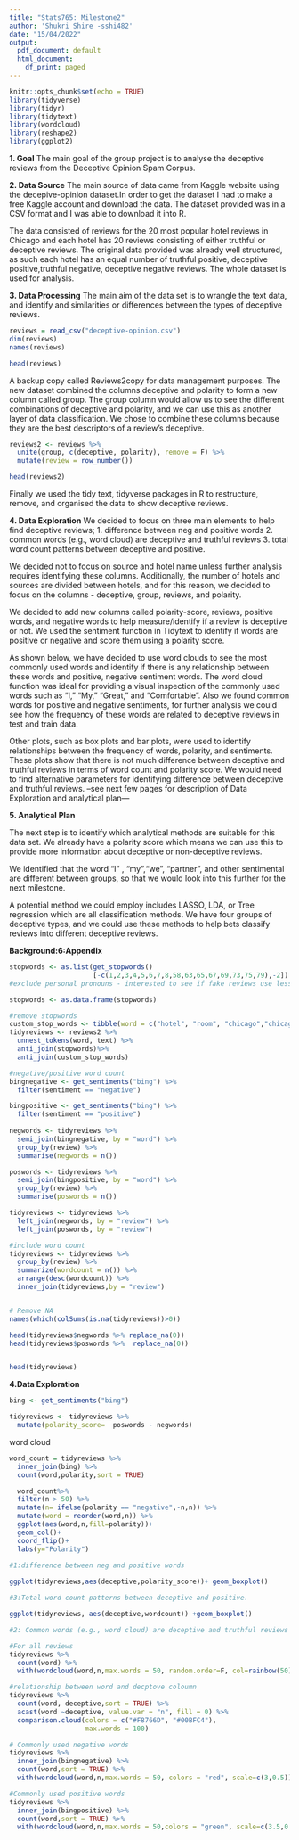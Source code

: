 ```yaml
---
title: "Stats765: Milestone2"
author: 'Shukri Shire -sshi482'
date: "15/04/2022"
output:
  pdf_document: default
  html_document:
    df_print: paged
---
```


```r
knitr::opts_chunk$set(echo = TRUE)
library(tidyverse)
library(tidyr)
library(tidytext)
library(wordcloud)
library(reshape2)
library(ggplot2)

```

$\textbf{1. Goal}$ 
The main goal of the group project is to analyse the deceptive reviews from the Deceptive Opinion Spam Corpus. 

$\textbf{2. Data Source}$ 
The main source of data came from Kaggle website using the decepive-opinion dataset.In order to get the dataset I had to make a free Kaggle account and download the data. The dataset provided was in a CSV format and I was able to download it into R. 

The data consisted of reviews for the 20 most popular hotel reviews in Chicago and each hotel has 20 reviews consisting of either truthful or deceptive reviews. The original data provided was already well structured, as such each hotel has an equal number of truthful positive, deceptive positive,truthful negative, deceptive negative reviews. The whole dataset is used for analysis. 

$\textbf{3. Data Processing}$
The main aim of the data set is to wrangle the text data, and identify and similarities or differences between the types of deceptive reviews. 

```r
reviews = read_csv("deceptive-opinion.csv")
dim(reviews)
names(reviews)
```

```r
head(reviews)
```

A backup copy called Reviews2copy for data management purposes. The new dataset combined the columns deceptive and polarity to form a new column called group. The group column would allow us to see the different combinations of deceptive and polarity, and we can use this as another layer of data classification. We chose to combine these columns because they are the best descriptors of a review's deceptive. 
```r
reviews2 <- reviews %>%
  unite(group, c(deceptive, polarity), remove = F) %>%
  mutate(review = row_number())

head(reviews2)
```

Finally we used the tidy text, tidyverse packages in R to restructure, remove, and organised the data to show deceptive reviews. 


$\textbf{4. Data Exploration}$
We decided to focus on three main elements to help find deceptive reviews;
1. difference between neg and positive words
2. common words (e.g., word cloud) are deceptive and truthful reviews
3. total word count patterns between deceptive and positive.

We decided not to focus on source and hotel name unless further analysis requires identifying these columns. Additionally, the number of hotels and sources are divided between hotels, and for this reason, we decided to focus on the columns - deceptive, group, reviews, and polarity. 

We decided to add new columns called polarity-score, reviews, positive words, and negative words to help measure/identify if a review is deceptive or not. We used the sentiment function in Tidytext to identify if words are positive or negative and score them using a polarity score. 


As shown below, we have decided to use word clouds to see the most commonly used words and identify if there is any relationship between these words and positive, negative sentiment words. The word cloud function was ideal for providing a visual inspection of the commonly used words such as "I," "My," "Great," and "Comfortable". Also we found common words for positive and negative sentiments, for further analysis we could see how the frequency of these words are related to deceptive reviews in test and train data.  

Other plots, such as box plots and bar plots, were used to identify relationships between the frequency of words, polarity, and sentiments. These plots show that there is not much difference between deceptive and truthful reviews in terms of word count and polarity score. We would need to find alternative parameters for identifying difference between deceptive and truthful reviews. 
--see next few pages for description of Data Exploration and analytical plan---


$\textbf{5. Analytical Plan}$ 

The next step is to identify which analytical methods are suitable for this data set. We already have a polarity score which means we can use this to provide more information about deceptive or non-deceptive reviews. 

We identified that the word "I" , "my","we", "partner", and other sentimental are different between groups, so that we would look into this further for the next milestone. 

A potential method we could employ includes LASSO, LDA, or Tree regression which are all classification methods. We have four groups of deceptive types, and we could use these methods to help bets classify reviews into different deceptive reviews. 

$\textbf{Background:6:Appendix}$

```r

stopwords <- as.list(get_stopwords()
                     [-c(1,2,3,4,5,6,7,8,58,63,65,67,69,73,75,79),-2])
#exclude personal pronouns - interested to see if fake reviews use less or more

stopwords <- as.data.frame(stopwords)

#remove stopwords
custom_stop_words <- tibble(word = c("hotel", "room", "chicago","chicago's"))
tidyreviews <- reviews2 %>%
  unnest_tokens(word, text) %>% 
  anti_join(stopwords)%>% 
  anti_join(custom_stop_words) 

#negative/positive word count
bingnegative <- get_sentiments("bing") %>%
  filter(sentiment == "negative")

bingpositive <- get_sentiments("bing") %>%
  filter(sentiment == "positive")
 
negwords <- tidyreviews %>%
  semi_join(bingnegative, by = "word") %>%
  group_by(review) %>%
  summarise(negwords = n())

poswords <- tidyreviews %>%
  semi_join(bingpositive, by = "word") %>%
  group_by(review) %>%
  summarise(poswords = n())

tidyreviews <- tidyreviews %>%
  left_join(negwords, by = "review") %>%
  left_join(poswords, by = "review")

#include word count
tidyreviews <- tidyreviews %>%
  group_by(review) %>%
  summarize(wordcount = n()) %>%
  arrange(desc(wordcount)) %>%
  inner_join(tidyreviews,by = "review")


# Remove NA
names(which(colSums(is.na(tidyreviews))>0))

head(tidyreviews$negwords %>% replace_na(0))
head(tidyreviews$poswords %>%  replace_na(0))


head(tidyreviews)


```  
                         
    
$\textbf{4.Data Exploration}$               

```r
bing <- get_sentiments("bing")

tidyreviews <- tidyreviews %>%
  mutate(polarity_score=  poswords - negwords)
```


word cloud 
```r
word_count = tidyreviews %>% 
  inner_join(bing) %>%
  count(word,polarity,sort = TRUE)

  word_count%>% 
  filter(n > 50) %>% 
  mutate(n= ifelse(polarity == "negative",-n,n)) %>% 
  mutate(word = reorder(word,n)) %>% 
  ggplot(aes(word,n,fill=polarity))+
  geom_col()+
  coord_flip()+
  labs(y="Polarity")
  
#1:difference between neg and positive words

ggplot(tidyreviews,aes(deceptive,polarity_score))+ geom_boxplot()

#3:Total word count patterns between deceptive and positive.

ggplot(tidyreviews, aes(deceptive,wordcount)) +geom_boxplot()

#2: Common words (e.g., word cloud) are deceptive and truthful reviews

#For all reviews 
tidyreviews %>% 
  count(word) %>% 
  with(wordcloud(word,n,max.words = 50, random.order=F, col=rainbow(50),scale=c(8.5,0.75)))

#relationship between word and decptove coloumn 
tidyreviews %>% 
  count(word, deceptive,sort = TRUE) %>% 
  acast(word ~deceptive, value.var = "n", fill = 0) %>% 
  comparison.cloud(colors = c("#F8766D", "#00BFC4"),
                   max.words = 100)

# Commonly used negative words 
tidyreviews %>% 
  inner_join(bingnegative) %>% 
  count(word,sort = TRUE) %>% 
  with(wordcloud(word,n,max.words = 50, colors = "red", scale=c(3,0.5)))

#Commonly used positive words 
tidyreviews %>% 
  inner_join(bingpositive) %>% 
  count(word,sort = TRUE) %>% 
  with(wordcloud(word,n,max.words = 50,colors = "green", scale=c(3.5,0.25)))

```


                         
                       
                       
